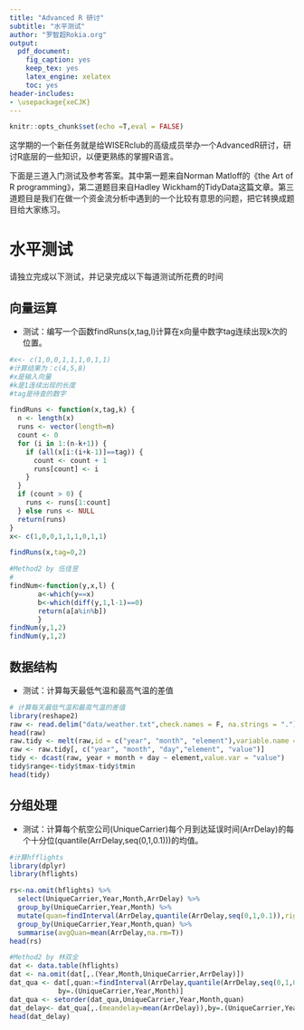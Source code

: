 ```yaml
---
title: "Advanced R 研讨"
subtitle: "水平测试"
author: "罗智超Rokia.org"
output: 
  pdf_document: 
    fig_caption: yes
    keep_tex: yes
    latex_engine: xelatex
    toc: yes
header-includes:
- \usepackage{xeCJK}
---
```


```r
knitr::opts_chunk$set(echo =T,eval = FALSE)
```

这学期的一个新任务就是给WISERclub的高级成员举办一个AdvancedR研讨，研讨R底层的一些知识，以便更熟练的掌握R语言。

下面是三道入门测试及参考答案。其中第一题来自Norman Matloff的《the Art of R programming》，第二道题目来自Hadley Wickham的TidyData这篇文章。第三道题目是我们在做一个资金流分析中遇到的一个比较有意思的问题，把它转换成题目给大家练习。


# 水平测试

请独立完成以下测试，并记录完成以下每道测试所花费的时间

## 向量运算

- 测试：编写一个函数findRuns(x,tag,l)计算在x向量中数字tag连续出现k次的位置。

```r
#x<- c(1,0,0,1,1,1,0,1,1)
#计算结果为：c(4,5,8)
#x是输入向量
#k是1连续出现的长度
#tag是待查的数字

findRuns <- function(x,tag,k) {
  n <- length(x)
  runs <- vector(length=n)
  count <- 0
  for (i in 1:(n-k+1)) {
    if (all(x[i:(i+k-1)]==tag)) {
      count <- count + 1
      runs[count] <- i
    }
  }
  if (count > 0) {
    runs <- runs[1:count]
  } else runs <- NULL
  return(runs)
}
x<- c(1,0,0,1,1,1,0,1,1)

findRuns(x,tag=0,2)


```

```r
#Method2 by 伍佳昱 
#
findNum<-function(y,x,l) {
       a<-which(y==x)
       b<-which(diff(y,1,l-1)==0)
       return(a[a%in%b])
       }
findNum(y,1,2)
findNum(y,1,2)

```

## 数据结构

- 测试：计算每天最低气温和最高气温的差值

```r
# 计算每天最低气温和最高气温的差值
library(reshape2)
raw <- read.delim("data/weather.txt",check.names = F, na.strings = ".")
head(raw)
raw.tidy <- melt(raw,id = c("year", "month", "element"),variable.name = "day", na.rm = TRUE)
raw <- raw.tidy[, c("year", "month", "day","element", "value")]
tidy <- dcast(raw, year + month + day ~ element,value.var = "value")
tidy$range<-tidy$tmax-tidy$tmin
head(tidy)
```

## 分组处理

- 测试：计算每个航空公司(UniqueCarrier)每个月到达延误时间(ArrDelay)的每个十分位(quantile(ArrDelay,seq(0,1,0.1)))的均值。

```r
#计算hfflights
library(dplyr)
library(hflights)

rs<-na.omit(hflights) %>% 
  select(UniqueCarrier,Year,Month,ArrDelay) %>%
  group_by(UniqueCarrier,Year,Month) %>%
  mutate(quan=findInterval(ArrDelay,quantile(ArrDelay,seq(0,1,0.1)),rightmost.closed = TRUE)) %>% 
  group_by(UniqueCarrier,Year,Month,quan) %>%
  summarise(avgQuan=mean(ArrDelay,na.rm=T))
head(rs)

```

```r
#Method2 by 林双全
dat <- data.table(hflights)
dat <- na.omit(dat[,.(Year,Month,UniqueCarrier,ArrDelay)])
dat_qua <- dat[,quan:=findInterval(ArrDelay,quantile(ArrDelay,seq(0,1,0.1)),rightmost.closed = TRUE),
            by=.(UniqueCarrier,Year,Month)]
dat_qua <- setorder(dat_qua,UniqueCarrier,Year,Month,quan)
dat_delay<- dat_qua[,.(meandelay=mean(ArrDelay)),by=.(UniqueCarrier,Year,Month,quan)]
head(dat_delay)
```

